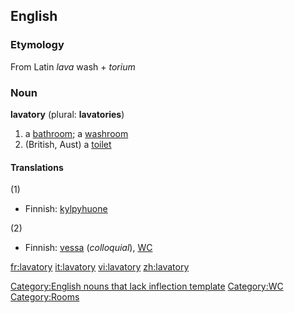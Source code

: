 ==English==

===Etymology===
From Latin ''lava'' wash + ''torium''

===Noun===
'''lavatory''' (plural: '''lavatories''')
# a [[bathroom]]; a [[washroom]]
# (British, Aust) a [[toilet]]

====Translations====
; (1)
{{top}}
*Finnish: [[kylpyhuone]]
{{mid}}
{{bottom}}

; (2)
{{top}}
*Finnish: [[vessa]] (''colloquial''), [[WC]]
{{mid}}
{{bottom}}

[[Category:English nouns that lack inflection template]]
[[Category:WC]]
[[Category:Rooms]]

[[fr:lavatory]]
[[it:lavatory]]
[[vi:lavatory]]
[[zh:lavatory]]